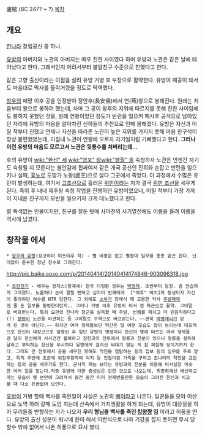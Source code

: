 盧綰
(BC 247? ~ ?)
[[목차]]
== 개요 ==
[[한]]나라 창립공신 중 하나.

[[유방]]의 아버지와 노관의 아버지는 매우 친한 사이였다 하며 유방과 노관은 같은 날에 태어났다고 한다. 그래서인지 어려서부터 불알친구 수준으로 친했다고 한다.

같은 고향 출신이라는 이점을 살려 유방 거병 후 부장으로 활약한다. 유방이 패공이 돼서도 마음대로 막사를 들락거렸을 정도로 막역했다.

[[항우]]의 패망 이후 공을 인정받아 장안후(長安侯)에서 연(燕)왕으로 봉해진다. 원래는 처음부터 왕으로 봉하려 했는데, 차마 그 공이 왕후의 지위에 따르지를 못해 친한 사이임에도 봉하지 못했던 것을, 원래 연왕이었던 장도가 반란을 일으켜 패사후 공석으로 남아있던 자리에 유방의 마음을 알아차린 신하들의 추천으로 인해 봉해졌다. 유방은 자신과 어릴 적부터 친했고 언제나 자신을 따라준 노관이 높은 지위를 가지지 못해 마음 한구석이 항상 불편했었는데, 마침내 노관이 연왕에 오르자 자기일처럼 기뻐했다고 한다. '''그러나 이런 유방의 마음도 모르고서 노관은 뒷통수를 처버리는데...'''

후의 유방이 [[wiki:"한신" 세]] [[wiki:"영포" 왕]][[wiki:"팽월" 을]] 숙청하자 노관은 언젠간 자기도 숙청될 지 모른다는 불안감에 휩싸여서 같은 개국 공신인 진희와 손잡고 반란을 일으키나 실패, [[흉노]]로 도망가 노왕(盧王)으로 살다 그곳에서 죽었다. 이 과정에서 수많은 유민이 발생하는데, 여기서 [[고조선]]으로 흘러온 [[위만]]이라는 자가 결국 [[위만 조선]]을 세우게 된다. 즉위 후 내내 제후왕 숙청 작업을 진행하던 유방이었으나, 어릴 적부터 가장 가까이 지내온 친구까지 모반을 일으키자 크게 대노했다고 한다.

별 특색없는 인물이지만, 친구를 잘둔 탓에 사마천의 사기열전에도 이름을 올려 이름을 역사에 남겼다.

== 창작물 에서 ==
 * [[항우와 유방]](요코야마 미쓰테루 작) - 별 비중은 없고 별동대 임무를 종종 맡곤 한다. 난데없이 준수한 청년 장수로 그려진다.

http://pic.baike.soso.com/p/20140414/20140414174846-903096318.jpg
 * [[초한전기]] - 배우는 왕지스(왕계세) 한국 더빙판 성우는 [[박영재]]. 초반부터 등장. 좀 안습하게 그려졌다. 노름하다 손이 짤릴 뻔하고 심지어 번쾌에게  ["여후" 여치]의 동생이자 자신이 좋아하던 여수를 NTR 당한다. 그 외에도 [[소하]]가 장례식 때 고용한 악사 [[주발]]패에게 줄 돈 일부를 횡령한다던지.. 그러나 거병 이후 유방의 비서 겸 측근으로 활약. 그야말로 버프받는다. 특히 요관의 진나라 장군을 설득할 때 주발, 번쾌를 제치고 더 믿음직하다고(!) [[장량]]이 노관을 파견하는 등 그야말로 주역으로 버프받는다. ~~괜히 [[박영재]]씨가 맡게 된 것이 아닌다.~~ 하지만 여러 형제들보단 약간은 덜 여문 모습도 많이 보이는데 대표적으로 한신이 대장군으로 임명된 후 일단 유방의 명령이니 한신의 명에 따르는 여러 형제들관 달리 한신에게 사사건건 불복하고 장한과의 전투에서 왕릉과 친분이 있으니 왕릉을 설득해달라고 부탁하는 한신을 무시하다 유방에게 걸려선 싸대기 맞는 게 참 찌질해 보이기까지 한다. 그래도 큰 전투에서 공을 세우진 못해도 적진을 염탐하는 등의 첩보 등의 임무를 주로 맡고, 특히 후반에 초군에 위장투항하여 여치 등 인질이된 가족을 구하고 초나라의 작전을 교란하는 등의 공을 세우기도 한다. 군사적 재능 보다는 유방과의 친분을 이용해 비서실장 비슷한 여러 일을 맡는다.작중 유방에 대한 충성심은 강한 것으로 나오는데, 최종회에선 배신하고마는 모습이 몇 분만에 그려져서 중간 중간 미리 견제받을만한 모습이 그려진 한신과 비교할 때 다소 뜬끔없어 보인다.
[[유방]]이 거병 할때 백사를 죽인일이 사실은 노관의 [[뻥]]이라고 나온다. 일꾼들을 모아 여산으로 노역 하러 갈때 도망 치는데 산속에서 거지생활을 하게 되는데, 유방이 대장질을 하자 무리들중 반항하는 자가 나오자 '''우리 형님을 백사를 죽인 [[킹왕짱]] 임''' 이라고 허풍을 떤다. 유방의 출신 성분이 워낙에 한미 해서 이런식으로 나마 기강을 잡지 못하면 무시 당할수 밖에 없어서 나온 허풍으로 묘사 했다.
